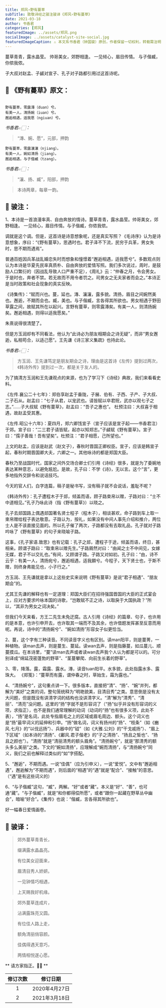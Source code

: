 ```yaml
---
title: 郑风∘野有蔓草
subTitle: 致敬诗经之骏注骏译《郑风∘野有蔓草》 
date: 2021-03-18 
author: 书香君
categories: [郑风]
featuredImage: ../assets/郑风.png
socialImage: ../assets/catalyst-site-social.jpg
featuredImageCaption: ⚠️️ 本文系书香君（钟国骏）原创，作者保留一切权利，转载需注明出处。
---
```


蔓草青青，露水晶莹。
帅哥美女，郊野相逢。
一见倾心，眉目传情。
与子偕臧，你侬我侬。

子大叔对赵孟、子鹾对宣子、孔子对子路都引用过这首诗呢。

## 🌼 《野有蔓草》原文：
```

野有蔓草，零露漙（duan）兮。
有美一人，清扬婉（iuan）兮。
邂逅相遇，适我愿（ngiuan）兮。

```
*书香君👉🏻：* 

> “漙、婉、愿”，元部，押韵

```
野有蔓草，零露瀼瀼（njiang）。
有美一人，婉如清扬（jiang）。
邂逅相遇，与子偕臧（tzang）。

```
*书香君👉🏻：* 

> “瀼、扬、臧”，阳部，押韵

> 本诗两章，每章一韵。

## 🍁️ 骏注：

1、本诗是一首浪漫率真、自由奔放的情诗。蔓草青青，露水晶莹。帅哥美女，郊野相逢。
一见倾心，眉目传情。与子偕臧，你侬我侬。

调就是这个调。但是，这首诗是诗意想象呢，还是真实写照？《毛诗序》认为是诗意想象，序曰：“《野有蔓草》，思遇时也。君子泽不下流，民穷于兵革，男女失时，思不期而遇焉”。

普通百姓因兵革战乱婚恋失时而想象和憧憬着“邂逅相遇，适我愿兮”。多数观点则认为本诗是华夏先民率真质朴、自由奔放的爱情写照。我们多次说过，周时，是鼓励人口繁衍的（因战乱导致人口严重不足），《周礼》云：“仲春之月，令会男女。于是时也，奔者不禁。若无故而不用令者罚之。司男女之无夫家者而会之。”本诗正是当时政策和社会现象的真实反映。

《诗集传》：“赋而兴也。蔓，延也。漙、瀼瀼，露多貌。清扬，眉目之间婉然美也。邂逅，不期而会也。臧，美也。与子偕臧，言各得其所欲也。男女相遇于野田草露之间，故赋其所在以起兴。言野有蔓草，则零露漙矣。有美一人，则清扬婉矣。邂逅相遇，则得以适我愿矣。”

朱熹说得很清楚了。

但是方玉润却有不同看法，他认为“此诗必为朋友相期会之诗无疑”，而非“男女邂逅，私相苟合，以适己愿”。王先谦《诗三家义集疏》也持此论。

*书香君👉🏻：* 

> 方玉润、王先谦笃定是朋友期会之诗，理由是这首诗《左传》提到过两次，《韩诗外传》提到过一次，都是关于友人的。

为了搞清方玉润和王先谦观点的来源，也为了学习下《诗经》典故，我们来看看史料。

《左传.襄公二十七年》：郑伯享赵孟于垂陇，子展、伯有、子西、子产、子大叔、二子石从。赵孟曰：“七子从君，以宠武也。请皆赋以卒君贶，武亦以观七子之志。”……子大叔赋《野有蔓草》，赵孟曰：“吾子之惠也”。
杜预注曰：大叔喜于相遇，故赵孟受其惠。

《左传.昭公十六年》：夏四月，郑六卿饯宣子（宣子应该是宣子起——书香君注）于郊。宣子曰：“二三君子请皆赋，起亦以知郑志。”子鹾赋《野有蔓草》。宣子曰：“孺子善哉！吾有望矣”。杜预注：“君子相愿，己所望也。”

上文的赵孟，应该是赵武（赵文子），春秋时晋国正卿权臣。宣子，应该是韩宣子起，春秋时期晋国卿大夫，六卿之一。其他咏诗的都是郑国大臣。

春秋乃至战国时代，国家之间外交场合卿士们引用《诗经》很多，就是为了委婉地表达某种意志，以避免尴尬。是故，孔子曰：不学《诗》，无以言。这个“言”，更多地指外交辞令和说话技巧。

今天的官人们，白字连篇，稿子是秘书写，没有稿子就不会说话，羞耻不呢？

《韩诗外传》：孔子遭程木子于郯，倾盖而语，顾子路束帛以赠，子路对曰：“士不中道相见。”孔子乃咏此诗（指《野有蔓草》）以晓之。

孔子去郯国路上偶遇郯国著名贤士程子（程木子），相谈甚欢，命子路到车上取一束帛赠给程子表达敬意。子路认为，按礼，如果没有中间人事先介绍和推介，两位士人是不该直接见面的。所以孔子催了两次，子路都没有去取礼品，孔子就对子路吟咏了《野有蔓草》的句子来晓喻子路。

这事，《孔子家语.致思》也有记载：孔子之郯，遭程子于途，倾盖而语，终日，甚相亲。顾谓子路曰：“取束帛以赠先生。”子路屑然对曰：“由闻之士不中间见，女嫁无媒，君子不以交礼也。”有间，又顾谓子路。子路又对如初。孔子曰：“由，诗不云乎：有美一人，清扬宛兮，邂逅相遇，适我願兮。今程子，天下贤士也，于斯不赠，则终身弗能见也，小子行之。”

方玉润、王先谦就是拿以上这些史实来说明《野有蔓草》是说“君子相遇”、“朋友期会”的。

尤其王先谦的解释也有一定道理：郑国大臣们在招待强国晋国的大臣的正式宴会上，应对方要求吟咏本国的诗歌，“岂敢赋不正之诗，以取戾于大国执政？”所以，“其非为男女之词决矣。”

但我们今天来看，方王二先生未免迂腐。古人引用《诗经》的篇章、句子，也许用的是本意，也许引申开去，也许取其一端而不及其余，也许借题发挥甚至反意而用呢。再说，诗中的“清扬婉兮”、“婉如清扬”形容女子似更恰当。

2、蔓，这个字有三种读音。不同读音字义也有区别。读man阳平，则是蔓菁，一种植物。读man去声，则是蔓生、蔓延。读wan去声，则是指藤蔓，如瓜蔓儿、顺蔓摸瓜。在本诗里，“蔓”读man去声或者读wan去声我个人认为都是可以的。可分别译成“绵延茂密蓬勃的野草”、“茎蔓攀爬、向前生长着的野草”。

3、零，降落。露，霜露、露水。漙，读音tuan阳平。水多貌，此处指露水多、露珠大。
《郑笺》：“蔓草而有露，谓仲春之时，草始生，霜为露也。”

4、“清扬婉兮”，这句重点讲一下。很多版本，直接把“清”、“扬”、“婉”并列，都解为“美好”之类的词，整句笼统释为“明艳貌美，目清目秀”之类。意思倒是没有太大问题，但是既没有讲清字词的结构也没讲清字义。“清”解为“清秀”、“清丽”、“清亮”没问题。这里的“扬”字就不是形容词了（“扬”似乎并没有形容词的义项，求指正），也不是我们通常理解的动词（动词的“扬”也有很多义项，此处不表），“扬”是名词，此处专指眉毛之上的区域或眉毛周边、额头。这个词义也是“扬”最早词义的延伸和引申。“扬”做名词，词义有扬州的“扬”、“枝条”（如《豳风.七月》的“以伐远扬”）、兵器中的“钺”（如《大雅.公刘》的“干戈戚扬”）、“眉上下区域”（如本诗的“清扬”、《鄘风.君子偕老》的“子之清扬”、“扬且之皙也”、“扬且之颜也”）。“清扬”就是“清丽清秀的额头眉角”。“清扬婉兮”，就是“那清秀的额头多么美丽”之类。下文的“婉如清扬”，应理解成“婉而清扬”，与“清扬婉兮”同义，我们之前也解释过类似的“如”字搭配。

5、“邂逅”，不期而遇。一说“佳偶”（应为引申义），一说“爱悦”。文中有“邂逅相遇”，邂逅解为“不期而遇”，则后面的“相遇”的“遇”就是“配合”、“接触”的意思。（“遇”是有这些词义的）

6、“与子偕臧”这句，“臧”，两解。“好”或者“藏”。本义是“好”、“善”，也可通“藏”。“与子偕臧”，就是“和你都得偿所愿”，或者“跟你一起藏在野草丛中幽会”，暗喻“好合”。《集传》也说：“偕臧，言各得其所欲也”。

好一幅春日爱情画卷。

## 🍁️ 骏译：

> 郊外蔓草青青长，
> 
> 缀满露水晶晶亮。
> 
> 有位美女迎面来，
> 
> 眉清目秀人娇妍。
> 
> 一见钟情巧相遇，
> 
> 上天赐我好机缘。

> 郊外蔓草连成片，
> 
> 沾满露珠亮又圆。
> 
> 有位佳人路上走，
> 
> 额角清丽俏容颜。
> 
> 佳偶得遇天意巧，
> 
> 两情相悦遂心愿。

** 请方家指正。🙏🏻 **

| 修订次数      | 修订日期 | 
|   :----: |    :----:   | 
| 1    | 2020年4月27日       | 
| 2    | 2021年3月18日       | 
